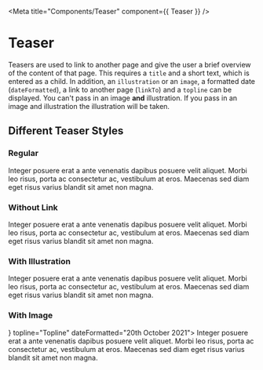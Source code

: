 
<Meta
  title="Components/Teaser"
  component={{ Teaser }} />

# Teaser
Teasers are used to link to another page and give the user a brief overview of the content of that page.
This requires a `title` and a short text, which is entered as a child.
In addition, an `illustration` or an `image`, a formatted date (`dateFormatted`), a link to another page (`linkTo`) and a `topline` can be displayed.
You can't pass in an image **and** illustration. If you pass in an image and illustration the illustration will be taken.

<ArgsTable of={Teaser} />

## Different Teaser Styles

### Regular
<Canvas>
  <Story name="Regular">
    <Teaser
      title="Teaser Title"
      linkTo='#'>
      Integer posuere erat a ante venenatis dapibus posuere velit aliquet. Morbi leo risus, porta ac consectetur ac,
      vestibulum at eros. Maecenas sed diam eget risus varius blandit sit amet non magna.
    </Teaser>
  </Story>
</Canvas>

### Without Link
<Canvas>
  <Story name="Without Link">
    <Teaser
      title="Teaser Title">
      Integer posuere erat a ante venenatis dapibus posuere velit aliquet. Morbi leo risus, porta ac consectetur ac,
      vestibulum at eros. Maecenas sed diam eget risus varius blandit sit amet non magna.
    </Teaser>
  </Story>
</Canvas>

### With Illustration
<Canvas>
  <Story name="With Illustration">
    <Teaser
      title="Teaser Title"
      linkTo='#'
      illustration='radar_030'>
      Integer posuere erat a ante venenatis dapibus posuere velit aliquet. Morbi leo risus, porta ac consectetur ac,
      vestibulum at eros. Maecenas sed diam eget risus varius blandit sit amet non magna.
    </Teaser>
  </Story>
</Canvas>

### With Image
<Canvas>
  <Story name="With Image">
    <Teaser
      title="Teaser Title"
      linkTo='#'
      image={<img style={{ width: "100%" }} src={ExampleImage} alt="" />}
      topline="Topline"
      dateFormatted="20th October 2021">
      Integer posuere erat a ante venenatis dapibus posuere velit aliquet. Morbi leo risus, porta ac consectetur ac,
      vestibulum at eros. Maecenas sed diam eget risus varius blandit sit amet non magna.
    </Teaser>
  </Story>
</Canvas>